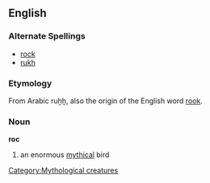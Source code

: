 ==English==
[[Category:Mythological creatures]]
===Alternate Spellings===
*[[rock]]
*[[rukh]]
===Etymology===
From Arabic ruḫḫ, also the origin of the English word [[rook]]. <!-- Ruḫḫ should be changed to Arabic script -->
===Noun===
'''roc'''

#an enormous [[mythical]] bird
